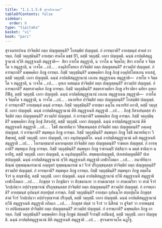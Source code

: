 ```yaml
---
title: "1.1.1.5.6 สุราปานวคฺค"
tableOfContents: false
sidebar:
  order: 6
type: "tipitaka"
basket: "vi"
book: "pari"
---
```



<DynamicBreadcrumb />

<Division number="104" book="pari">

<Paragraph number="174" book="pari">
สุราเมรยปาเน ปาจิตฺติยํ กตฺถ ปญฺญตฺตนฺติ? โกสมฺพิยํ ปญฺญตฺตํ. กํ อารพฺภาติ? อายสฺมนฺตํ สาคตํ อารพฺภ. กิสฺมิํ วตฺถุสฺมินฺติ? อายสฺมา สาคโต มชฺชํ ปิวิ, ตสฺมิํ วตฺถุสฺมิํ. เอกา ปญฺญตฺติ. ฉนฺนํ อาปตฺติสมุฏฺฐานานํ ทฺวีหิ สมุฏฺฐาเนหิ สมุฏฺฐาติ—  สิยา กายโต สมุฏฺฐาติ, น วาจโต น จิตฺตโต; สิยา กายโต จ จิตฺตโต จ สมุฏฺฐาติ, น วาจโต …เป… .
</Paragraph>

</Division>
<Division number="105" book="pari">

<Paragraph number="175" book="pari">
องฺคุลิปโตทเก ปาจิตฺติยํ กตฺถ ปญฺญตฺตนฺติ? สาวตฺถิยํ ปญฺญตฺตํ. กํ อารพฺภาติ? ฉพฺพคฺคิเย ภิกฺขู อารพฺภ. กิสฺมิํ วตฺถุสฺมินฺติ? ฉพฺพคฺคิยา ภิกฺขู ภิกฺขุํ องฺคุลิปโตทเกน หาเสสุํ, ตสฺมิํ วตฺถุสฺมิํ. เอกา ปญฺญตฺติ. ฉนฺนํ อาปตฺติสมุฏฺฐานานํ เอเกน สมุฏฺฐาเนน สมุฏฺฐาติ—  กายโต จ จิตฺตโต จ สมุฏฺฐาติ, น วาจโต …เป… .
</Paragraph>

</Division>
<Division number="106" book="pari">

<Paragraph number="176" book="pari">
อุทเก หสธมฺเม ปาจิตฺติยํ กตฺถ ปญฺญตฺตนฺติ? สาวตฺถิยํ ปญฺญตฺตํ. กํ อารพฺภาติ? สตฺตรสวคฺคิเย ภิกฺขู อารพฺภ. กิสฺมิํ วตฺถุสฺมินฺติ? สตฺตรสวคฺคิยา ภิกฺขู อจิรวติยา นทิยา อุทเก กีฬิํสุ, ตสฺมิํ วตฺถุสฺมิํ. เอกา ปญฺญตฺติ. ฉนฺนํ อาปตฺติสมุฏฺฐานานํ เอเกน สมุฏฺฐาเนน สมุฏฺฐาติ—  กายโต จ จิตฺตโต จ สมุฏฺฐาติ, น วาจโต …เป… .
</Paragraph>

</Division>
<Division number="107" book="pari">

<Paragraph number="177" book="pari">
อนาทริเย ปาจิตฺติยํ กตฺถ ปญฺญตฺตนฺติ? โกสมฺพิยํ ปญฺญตฺตํ. กํ อารพฺภาติ? อายสฺมนฺตํ ฉนฺนํ อารพฺภ. กิสฺมิํ วตฺถุสฺมินฺติ? อายสฺมา ฉนฺโน อนาทริยํ อกาสิ, ตสฺมิํ วตฺถุสฺมิํ. เอกา ปญฺญตฺติ. ฉนฺนํ อาปตฺติสมุฏฺฐานานํ ตีหิ สมุฏฺฐาเนหิ สมุฏฺฐาติ …เป… .
</Paragraph>

</Division>
<Division number="108" book="pari">

<Paragraph number="178" book="pari">
ภิกฺขุํ ภิํสาเปนฺตสฺส ปาจิตฺติยํ กตฺถ ปญฺญตฺตนฺติ? สาวตฺถิยํ ปญฺญตฺตํ. กํ อารพฺภาติ? ฉพฺพคฺคิเย ภิกฺขู อารพฺภ. กิสฺมิํ วตฺถุสฺมินฺติ? ฉพฺพคฺคิยา ภิกฺขู ภิกฺขุํ ภิํสาเปสุํ, ตสฺมิํ วตฺถุสฺมิํ. เอกา ปญฺญตฺติ. ฉนฺนํ อาปตฺติสมุฏฺฐานานํ ตีหิ สมุฏฺฐาเนหิ สมุฏฺฐาติ …เป… .
</Paragraph>

</Division>
<Division number="109" book="pari">

<Paragraph number="179" book="pari">
โชติํ สมาทหิตฺวา วิสิพฺเพนฺตสฺส ปาจิตฺติยํ กตฺถ ปญฺญตฺตนฺติ? ภคฺเคสุ ปญฺญตฺตํ. กํ อารพฺภาติ? สมฺพหุเล ภิกฺขู อารพฺภ. กิสฺมิํ วตฺถุสฺมินฺติ? สมฺพหุลา ภิกฺขู โชติํ สมาทหิตฺวา วิสิพฺเพสุํ, ตสฺมิํ วตฺถุสฺมิํ. เอกา ปญฺญตฺติ, เทฺว อนุปญฺญตฺติโย. ฉนฺนํ อาปตฺติสมุฏฺฐานานํ ฉหิ สมุฏฺฐาเนหิ สมุฏฺฐาติ …เป… .
</Paragraph>

</Division>
<Division number="110" book="pari">

<Paragraph number="180" book="pari">
โอเรนทฺธมาสํ นหายนฺตสฺส ปาจิตฺติยํ กตฺถ ปญฺญตฺตนฺติ? ราชคเห ปญฺญตฺตํ. กํ อารพฺภาติ? สมฺพหุเล ภิกฺขู อารพฺภ. กิสฺมิํ วตฺถุสฺมินฺติ? สมฺพหุลา ภิกฺขู ราชานมฺปิ ปสฺสิตฺวา น มตฺตํ ชานิตฺวา นหายิํสุ, ตสฺมิํ วตฺถุสฺมิํ. เอกา ปญฺญตฺติ, ฉ อนุปญฺญตฺติโย. สพฺพตฺถปญฺญตฺติ, ปเทสปญฺญตฺตีติ? ปเทสปญฺญตฺติ. ฉนฺนํ อาปตฺติสมุฏฺฐานานํ ทฺวีหิ สมุฏฺฐาเนหิ สมุฏฺฐาติ เอฬกโลมเก …เป… .
</Paragraph>

</Division>
<Division number="111" book="pari">

<Paragraph number="181" book="pari">
อนาทิยิตฺวา ติณฺณํ ทุพฺพณฺณกรณานํ อญฺญตรํ ทุพฺพณฺณกรณํ นวํ จีวรํ ปริภุญฺชนฺตสฺส ปาจิตฺติยํ กตฺถ ปญฺญตฺตนฺติ? สาวตฺถิยํ ปญฺญตฺตํ. กํ อารพฺภาติ? สมฺพหุเล ภิกฺขู อารพฺภ. กิสฺมิํ วตฺถุสฺมินฺติ? สมฺพหุลา ภิกฺขู อตฺตโน จีวรํ น สญฺชานิํสุ, ตสฺมิํ วตฺถุสฺมิํ. เอกา ปญฺญตฺติ. ฉนฺนํ อาปตฺติสมุฏฺฐานานํ ทฺวีหิ สมุฏฺฐาเนหิ สมุฏฺฐาติ เอฬกโลมเก …เป… .
</Paragraph>

</Division>
<Division number="112" book="pari">

<Paragraph number="182" book="pari">
ภิกฺขุสฺส วา ภิกฺขุนิยา วา สิกฺขมานาย วา สามเณรสฺส วา สามเณริยา วา สามํ จีวรํ วิกปฺเปตฺวา อปฺปจฺจุทฺธารณํ ปริภุญฺชนฺตสฺส ปาจิตฺติยํ กตฺถ ปญฺญตฺตนฺติ? สาวตฺถิยํ ปญฺญตฺตํ. กํ อารพฺภาติ? อายสฺมนฺตํ อุปนนฺทํ สกฺยปุตฺตํ อารพฺภ. กิสฺมิํ วตฺถุสฺมินฺติ? อายสฺมา อุปนนฺโท สกฺยปุตฺโต ภิกฺขุสฺส สามํ จีวรํ วิกปฺเปตฺวา อปฺปจฺจุทฺธารณํ ปริภุญฺชิ, ตสฺมิํ วตฺถุสฺมิํ. เอกา ปญฺญตฺติ. ฉนฺนํ อาปตฺติสมุฏฺฐานานํ ทฺวีหิ สมุฏฺฐาเนหิ สมุฏฺฐาติ กถินเก …เป… .
</Paragraph>

</Division>
<Division number="113" book="pari">

<Paragraph number="183" book="pari">
ภิกฺขุสฺส ปตฺตํ วา จีวรํ วา นิสีทนํ วา สูจิฆรํ วา กายพนฺธนํ วา อปนิเธนฺตสฺส ปาจิตฺติยํ กตฺถ ปญฺญตฺตนฺติ? สาวตฺถิยํ ปญฺญตฺตํ. กํ อารพฺภาติ? ฉพฺพคฺคิเย ภิกฺขู อารพฺภ. กิสฺมิํ วตฺถุสฺมินฺติ? ฉพฺพคฺคิยา ภิกฺขู ภิกฺขูนํ ปตฺตมฺปิ จีวรมฺปิ อปนิเธสุํ, ตสฺมิํ วตฺถุสฺมิํ. เอกา ปญฺญตฺติ. ฉนฺนํ อาปตฺติสมุฏฺฐานานํ ตีหิ สมุฏฺฐาเนหิ สมุฏฺฐาติ …เป… .

</Paragraph>
</Division>

<Paragraph number="184" type="center" book="pari">
สุราเมรยวคฺโค ฉฏฺโฐ.
</Paragraph>